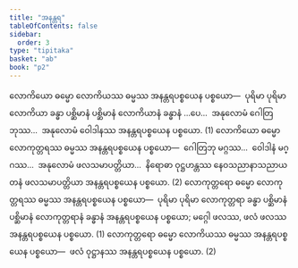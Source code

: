 ```yaml
---
title: "အနန္တရ"
tableOfContents: false
sidebar:
  order: 3
type: "tipitaka"
basket: "ab"
book: "p2"
---
```



<DynamicBreadcrumb />

<Division number="153" book="p2" e="ch" v="38" p="104">

<Paragraph number="897" book="p2">
လောကိယော ဓမ္မော လောကိယဿ ဓမ္မဿ အနန္တရပစ္စယေန ပစ္စယော—  ပုရိမာ ပုရိမာ လောကိယာ ခန္ဓာ ပစ္ဆိမာနံ ပစ္ဆိမာနံ လောကိယာနံ ခန္ဓာနံ …ပေ…  အနုလောမံ ဂေါတြဘုဿ…  အနုလောမံ ဝေါဒါနဿ အနန္တရပစ္စယေန ပစ္စယော. (1)
</Paragraph>

<Paragraph number="898" book="p2">
လောကိယော ဓမ္မော လောကုတ္တရဿ ဓမ္မဿ အနန္တရပစ္စယေန ပစ္စယော—  ဂေါတြဘု မဂ္ဂဿ…  ဝေါဒါနံ မဂ္ဂဿ…  အနုလောမံ ဖလသမာပတ္တိယာ…  နိရောဓာ ဝုဋ္ဌဟန္တဿ နေဝသညာနာသညာယတနံ ဖလသမာပတ္တိယာ အနန္တရပစ္စယေန ပစ္စယော. (2)
</Paragraph>

</Division>
<Division number="154" book="p2" e="ch" v="38" p="105">

<Paragraph number="899" book="p2">
လောကုတ္တရော ဓမ္မော လောကုတ္တရဿ ဓမ္မဿ အနန္တရပစ္စယေန ပစ္စယော—  ပုရိမာ ပုရိမာ လောကုတ္တရာ ခန္ဓာ ပစ္ဆိမာနံ ပစ္ဆိမာနံ လောကုတ္တရာနံ ခန္ဓာနံ အနန္တရပစ္စယေန ပစ္စယော; မဂ္ဂေါ ဖလဿ, ဖလံ ဖလဿ အနန္တရပစ္စယေန ပစ္စယော. (1)
</Paragraph>

<Paragraph number="900" book="p2">
လောကုတ္တရော ဓမ္မော လောကိယဿ ဓမ္မဿ အနန္တရပစ္စယေန ပစ္စယော—  ဖလံ ဝုဋ္ဌာနဿ အနန္တရပစ္စယေန ပစ္စယော. (2)
</Paragraph>
</Division>